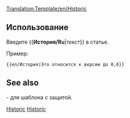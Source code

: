 <noinclude>[[Translation:Template/en/Historic]]</noinclude><noinclude></noinclude><includeonly>{{en/Ambox| type  = content
| text  = <strong>Истрический контент</strong><br/>Эта страница или раздел содержит контент, который уже не актуален для текущей версии OpenTTD. Пожалуйста, сохраните ее в целостности т.к. это часть истории Wiki, как документация.<br/>
{{{1|}}}
}}</includeonly><noinclude>

==Использование==
Введите <nowiki>{{</nowiki>'''История/Ru'''|''текст''<nowiki>}}</nowiki> в статье.

Пример:
<pre>{{en/История|Это относится к версии до 0,6}}</pre>
{{ru/История|Это относится к версии до 0,6}}
==See also==
{{en/S|ru/Исторический}}- для шаблона с защитой.

[[Category:en/Templates|Historic]][[Category:en/Message boxes|Historic]]</noinclude>